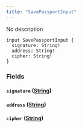 ```yaml
---
title: "SavePassportInput"
---
```


No description

```
input SavePassportInput {
  signature: String!
  address: String!
  cipher: String!
}

```

### Fields[](#fields "Direct link to heading")

#### `signature` ([String](/developer/graphql-api/references/scalars/string))[](#signature-string "Direct link to heading")

#### `address` ([String](/developer/graphql-api/references/scalars/string))[](#address-string "Direct link to heading")

#### `cipher` ([String](/developer/graphql-api/references/scalars/string))[](#cipher-string "Direct link to heading")